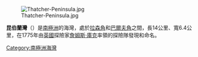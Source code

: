 [[Image:Thatcher-Peninsula.jpg|thumb]]

'''昆伯蘭灣'''（{{lang-en|Cumberland Bay}}）是[[南極洲|南極洲]]的海灣，處於[[拉森角|拉森角]]和[[巴爾夫角|巴爾夫角]]之間，長14公里、寬6.4公里，在1775年由[[英國|英國]]探險家[[詹姆斯·庫克|詹姆斯·庫克]]率領的探險隊發現和命名。

{{coord|54|14|S|36|28|W|type:waterbody_region:GS_source:GNIS|display=title}}

{{Antarctica-geo-stub}}
{{南喬治亞與南桑威奇群島}}

[[Category:南極洲海灣|Category:南極洲海灣]]
